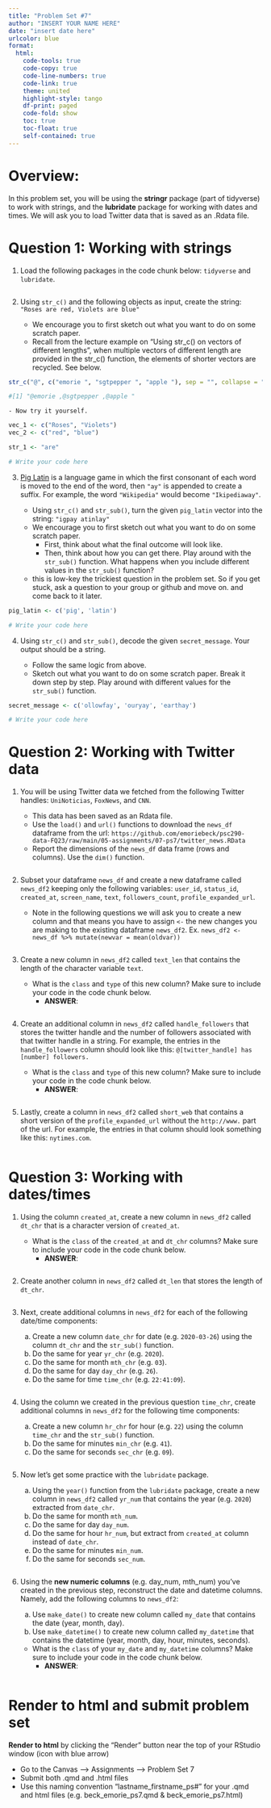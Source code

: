 ```yaml
---
title: "Problem Set #7"
author: "INSERT YOUR NAME HERE"
date: "insert date here"
urlcolor: blue
format: 
  html:
    code-tools: true
    code-copy: true
    code-line-numbers: true
    code-link: true
    theme: united
    highlight-style: tango
    df-print: paged
    code-fold: show
    toc: true
    toc-float: true
    self-contained: true
---
```



# Overview:  

In this problem set, you will be using the **stringr** package (part of tidyverse) to work with strings, and the **lubridate** package for working with dates and times. We will ask you to load Twitter data that is saved as an .Rdata file.  

# Question 1: Working with strings

1. Load the following packages in the code chunk below: `tidyverse` and `lubridate`.

```r

```


2. Using `str_c()` and the following objects as input, create the string: `"Roses are red, Violets are blue"`  

    - We encourage you to first sketch out what you want to do on some scratch paper.
    - Recall from the lecture example on "Using str_c() on vectors of different lengths", when multiple vectors of different length are provided in the str_c() function, the elements of shorter vectors are recycled. See below.
    
```r
str_c("@", c("emorie ", "sgtpepper ", "apple "), sep = "", collapse = ",")

#[1] "@emorie ,@sgtpepper ,@apple "
```
    
    - Now try it yourself.
```r
vec_1 <- c("Roses", "Violets")
vec_2 <- c("red", "blue")

str_1 <- "are"

# Write your code here

```


3. [Pig Latin](https://en.wikipedia.org/wiki/Pig_Latin) is a language game in which the first consonant of each word is moved to the end of the word, then `"ay"` is appended to create a suffix. For example, the word `"Wikipedia"` would become `"Ikipediaway"`.

    - Using `str_c()` and `str_sub()`, turn the given `pig_latin` vector into the string: `"igpay atinlay"`
    - We encourage you to first sketch out what you want to do on some scratch paper.
        - First, think about what the final outcome will look like.
        - Then, think about how you can get there. Play around with the `str_sub()` function. What happens when you include different values in the `str_sub()` function?  
    - this is low-key the trickiest question in the problem set. So if you get stuck, ask a question to your group or github and move on. and come back to it later.

```r
pig_latin <- c('pig', 'latin')

# Write your code here
```


4. Using `str_c()` and `str_sub()`, decode the given `secret_message`. Your output should be a string.  

    - Follow the same logic from above.
    - Sketch out what you want to do on some scratch paper. Break it down step by step. Play around with different values for the `str_sub()` function. 
    
```r
secret_message <- c('ollowfay', 'ouryay', 'earthay')

# Write your code here

```


# Question 2: Working with Twitter data  


1. You will be using Twitter data we fetched from the following Twitter handles: `UniNoticias`, `FoxNews`, and `CNN`.  

    - This data has been saved as an Rdata file.
    - Use the `load()` and `url()` functions to download the `news_df` dataframe from the url: `https://github.com/emoriebeck/psc290-data-FQ23/raw/main/05-assignments/07-ps7/twitter_news.RData`
    - Report the dimensions of the `news_df` data frame (rows and columns). Use the `dim()` function.  


```r

```


2. Subset your dataframe `news_df` and create a new dataframe called `news_df2` keeping only the following variables: `user_id`, `status_id`, `created_at`, `screen_name`, `text`, `followers_count`, `profile_expanded_url`.  

    - Note in the following questions we will ask you to create a new column and that means you have to assign `<-` the new changes you are making to the existing dataframe `news_df2`. Ex. `news_df2 <- news_df %>% mutate(newvar = mean(oldvar))`

```r

```


3. Create a new column in `news_df2` called `text_len` that contains the length of the character variable `text`.

    - What is the `class` and `type` of this new column? Make sure to include your code in the code chunk below.
      - __ANSWER__: 
    
```r

```


4. Create an additional column in `news_df2` called `handle_followers` that stores the twitter handle and the number of followers associated with that twitter handle in a string. For example, the entries in the `handle_followers` column should look like this: `@[twitter_handle] has [number] followers.`

    - What is the `class` and `type` of this new column? Make sure to include your code in the code chunk below.
      - __ANSWER__: 

```r

```


5. Lastly, create a column in `news_df2` called `short_web` that contains a short version of the `profile_expanded_url` without the `http://www.` part of the url. For example, the entries in that column should look something like this: `nytimes.com`.

```r

```

# Question 3: Working with dates/times

1. Using the column `created_at`, create a new column in `news_df2` called `dt_chr` that is a character version of `created_at`.

    - What is the `class` of the `created_at` and `dt_chr` columns? Make sure to include your code in the code chunk below.
      - __ANSWER__: 

```r

```


2. Create another column in `news_df2` called `dt_len` that stores the length of `dt_chr`.

```r

```


3. Next, create additional columns in `news_df2` for each of the following date/time components:

    a. Create a new column `date_chr` for date (e.g. `2020-03-26`) using the column `dt_chr` and the `str_sub()` function.
    a. Do the same for year `yr_chr` (e.g. `2020`).
    a. Do the same for month `mth_chr` (e.g. `03`).
    a. Do the same for day `day_chr` (e.g. `26`).
    a. Do the same for time `time_chr` (e.g. `22:41:09`).  

```r

```


4. Using the column we created in the previous question `time_chr`, create additional columns in `news_df2` for the following time components: 

    a. Create a new column `hr_chr` for hour (e.g. `22`) using the column `time_chr` and the `str_sub()` function.
    a. Do the same for minutes `min_chr` (e.g. `41`).
    a. Do the same for seconds `sec_chr` (e.g. `09`).

```r

```



5. Now let's get some practice with the `lubridate` package.  

    a. Using the `year()` function from the `lubridate` package, create a new column in `news_df2` called `yr_num` that contains the year (e.g. `2020`) extracted from `date_chr`.
    a. Do the same for month `mth_num`.
    a. Do the same for day `day_num`.
    a. Do the same for hour `hr_num`, but extract from `created_at` column instead of `date_chr`.
    a. Do the same for minutes `min_num`. 
    a. Do the same for seconds `sec_num`.

```r

```



6. Using the **new numeric columns** (e.g. day_num, mth_num) you've created in the previous step, reconstruct the date and datetime columns. Namely, add the following columns to `news_df2`:

    a. Use `make_date()` to create new column called `my_date` that contains the date (year, month, day).
    a. Use `make_datetime()` to create new column called `my_datetime` that contains the datetime (year, month, day, hour, minutes, seconds).
    
    - What is the `class` of your `my_date` and `my_datetime` columns? Make sure to include your code in the code chunk below.
      - __ANSWER__: 

```r

```


# Render to html and submit problem set  

**Render to html** by clicking the "Render" button near the top of your RStudio window (icon with blue arrow) 

-   Go to the Canvas --\> Assignments --\> Problem Set 7
-   Submit both .qmd and .html files\
-   Use this naming convention "lastname_firstname_ps#" for your .qmd and html files (e.g. beck_emorie_ps7.qmd & beck_emorie_ps7.html)

